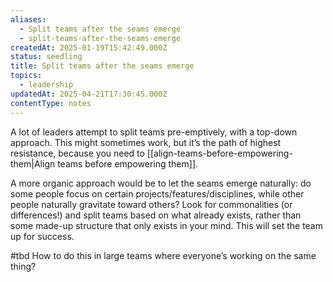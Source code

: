```yaml
---
aliases:
  - Split teams after the seams emerge
  - split-teams-after-the-seams-emerge
createdAt: 2025-01-19T15:42:49.000Z
status: seedling
title: Split teams after the seams emerge
topics:
  - leadership
updatedAt: 2025-04-21T17:30:45.000Z
contentType: notes
---
```

A lot of leaders attempt to split teams pre-emptively, with a top-down approach. This might sometimes work, but it’s the path of highest resistance, because you need to [[align-teams-before-empowering-them|Align teams before empowering them]].

A more organic approach would be to let the seams emerge naturally: do some people focus on certain projects/features/disciplines, while other people naturally gravitate toward others? Look for commonalities (or differences!) and split teams based on what already exists, rather than some made-up structure that only exists in your mind. This will set the team up for success.

#tbd How to do this in large teams where everyone’s working on the same thing?
